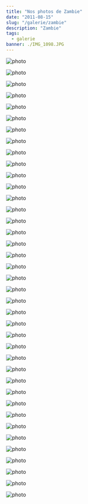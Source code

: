 ```yaml
---
title: "Nos photos de Zambie"
date: "2011-08-15"
slug: "/galerie/zambie"
description: "Zambie"
tags:
  - galerie
banner: ./IMG_1098.JPG
---
```


![photo](./IMG_1039.JPG)

<div class="img-caption"></div>

![photo](./IMG_1051.JPG)

<div class="img-caption"></div>

![photo](./IMG_1056.JPG)

<div class="img-caption"></div>

![photo](./IMG_1060.JPG)

<div class="img-caption"></div>

![photo](./IMG_1063.JPG)

<div class="img-caption"></div>

![photo](./IMG_1068.JPG)

<div class="img-caption"></div>

![photo](./IMG_1081.JPG)

<div class="img-caption"></div>

![photo](./IMG_1098.JPG)

<div class="img-caption"></div>

![photo](./IMG_1102.JPG)

<div class="img-caption"></div>

![photo](./IMG_1103.JPG)

<div class="img-caption"></div>

![photo](./IMG_1106.JPG)

<div class="img-caption"></div>

![photo](./IMG_1107.JPG)

<div class="img-caption"></div>

![photo](./IMG_1108.JPG)

<div class="img-caption"></div>

![photo](./IMG_1133.JPG)

<div class="img-caption"></div>

![photo](./IMG_1134.JPG)

<div class="img-caption"></div>

![photo](./IMG_1148.JPG)

<div class="img-caption"></div>

![photo](./IMG_1149.JPG)

<div class="img-caption"></div>

![photo](./IMG_1155.JPG)

<div class="img-caption"></div>

![photo](./IMG_1156.JPG)

<div class="img-caption"></div>

![photo](./IMG_1157.JPG)

<div class="img-caption"></div>

![photo](./IMG_1161.JPG)

<div class="img-caption"></div>

![photo](./IMG_1163.JPG)

<div class="img-caption"></div>

![photo](./IMG_1170.JPG)

<div class="img-caption"></div>

![photo](./IMG_1176.JPG)

<div class="img-caption"></div>

![photo](./IMG_1186.JPG)

<div class="img-caption"></div>

![photo](./IMG_1204.JPG)

<div class="img-caption"></div>

![photo](./IMG_1217.JPG)

<div class="img-caption"></div>

![photo](./IMG_1230.JPG)

<div class="img-caption"></div>

![photo](./IMG_1237.JPG)

<div class="img-caption"></div>

![photo](./IMG_1241.JPG)

<div class="img-caption"></div>

![photo](./IMG_1246.JPG)

<div class="img-caption"></div>

![photo](./IMG_1274.JPG)

<div class="img-caption"></div>

![photo](./IMG_1276.JPG)

<div class="img-caption"></div>

![photo](./IMG_1278.JPG)

<div class="img-caption"></div>

![photo](./IMG_1291.JPG)

<div class="img-caption"></div>

![photo](./IMG_1295.JPG)

<div class="img-caption"></div>

![photo](./IMG_1303.JPG)

<div class="img-caption"></div>

![photo](./IMG_1305.JPG)

<div class="img-caption"></div>

![photo](./IMG_1306.JPG)

<div class="img-caption"></div>
